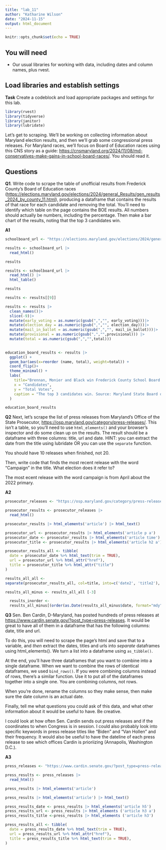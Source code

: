 ```yaml
---
title: "lab_11"
author: "Katharine Wilson"
date: "2024-11-15"
output: html_document
---
```


```r
knitr::opts_chunk$set(echo = TRUE)
```

## You will need

-   Our usual libraries for working with data, including dates and column names, plus rvest.

## Load libraries and establish settings

**Task** Create a codeblock and load appropriate packages and settings for this lab.

```r
library(rvest)
library(tidyverse)
library(janitor)
library(lubridate)
```

Let's get to scraping. We'll be working on collecting information about Maryland election results, and then we'll grab some congressional press releases. For Maryland races, we'll focus on Board of Education races using this CNS story as a guide: <https://cnsmaryland.org/2024/11/08/md-conservatives-make-gains-in-school-board-races/>. You should read it.

## Questions

**Q1**. Write code to scrape the table of unofficial results from Frederick County's Board of Education races (<https://elections.maryland.gov/elections/2024/general_Results/gen_results_2024_by_county_11.html>), producing a dataframe that contains the results of that race for each candidate and removing the total. You'll need to identify which table on the page contains the BOE results. All numbers should actually be numbers, including the percentage. Then make a bar chart of the results, noting that the top 3 candidates win.

**A1**

```r
schoolboard_url <- "https://elections.maryland.gov/elections/2024/general_Results/gen_results_2024_by_county_11.html"
```

```r
results <- schoolboard_url |>
  read_html()

results
```

```r
results <- schoolboard_url |>
  read_html() |>
  html_table()

results

results <- results[[9]]
```

```r
results <- results |>
  clean_names()|>
  slice(-9)|>
  mutate(early_voting = as.numeric(gsub(",","", early_voting)))|>
  mutate(election_day = as.numeric(gsub(",","", election_day)))|>
  mutate(mail_in_ballot = as.numeric(gsub(",","", mail_in_ballot)))|>
  mutate(provisional = as.numeric(gsub(",","",provisional))) |>
  mutate(total = as.numeric(gsub(",","",total)))
  
```

```r
education_board_results <- results |>
  ggplot() +
  geom_bar(aes(x=reorder (name, total), weight=total)) +
  coord_flip()+
  theme_minimal() +
  labs(
    title="Brennan, Monier and Black win Frederick County School Board race, ",
    x = "Candidates",
    y = "Total Votes",
    caption = "The top 3 candidates win. Source: Maryland State Board of Elections"
  )

education_board_results
```
**Q2** Next, let's scrape the list of press releases from Maryland's Office of the State Prosecutor, <https://osp.maryland.gov/category/press-releases/>. This isn't a table, so you'll need to use `html_elements()` and your browser's inspector and do some clean up on the results. The result should be a dataframe with three columns: title, url and date. HINT: you can extract the date from the title using lubridate OR you can use the `separate` function.

You should have 10 releases when finished, not 20.

Then, write code that finds the most recent release with the word "Campaign" in the title. What election does it refer to?

The most ecent release with the word campaign is from April about the 2022 primary. 

**A2**
```r
prosecutor_releases <- "https://osp.maryland.gov/category/press-releases/"
```

```r
prosecutor_results <- prosecutor_releases |>
  read_html()
```

```r
prosecutor_results |> html_elements('article') |> html_text()
```

```r
prosecutor_url <- prosecutor_results |> html_elements('article p a')
prosecutor_date <- prosecutor_results |> html_elements('article time')
prosecutor_title <- prosecutor_results |> html_elements('article h2 a')
```

```r
prosecutor_results_all <- tibble(
  date = prosecutor_date %>% html_text(trim = TRUE),
  url = prosecutor_url %>% html_attr("href"),
  title = prosecutor_title %>% html_attr("title")
)
```

```r
results_all_all <-
separate(prosecutor_results_all, col=title, into=c('date2', 'title2'), sep=':')
```

```r
results_all_minus <- results_all_all [-3]
```

```r
  results_inorder <-
  results_all_minus[(order(as.Date(results_all_minus$date, format="mdy"))),]
```

**Q3** Sen. Ben Cardin, D-Maryland, has posted hundreds of press releases at <https://www.cardin.senate.gov/?post_type=press-releases>. It would be great to have all of them in a dataframe that has the following columns: date, title and url.

To do this, you will need to scrape the page's html and save that to a variable, and *then* extract the dates, titles and urls into *separate* dataframes using html_elements(). We turn a list into a dataframe using `as_tibble()`.

At the end, you'll have three dataframes that you want to combine into a single dataframe. When we want to combine the rows of identical dataframes, we used `bind_rows()`. If you were combining columns instead of rows, there's a similar function. Use it to put all of the dataframes together into a single one. You are combining columns, not rows.

When you're done, rename the columns so they make sense, then make sure the date column is an actual date.

Finally, tell me what questions you could ask of this data, and what other information about it would be useful to have. Be creative.

I could look at how often Sen. Cardin sends out press releases and if the coordinates to when Congress is in session. I could also probably look into specific keywords in press release titles like "Biden" and "Van Hollen" and their frequency. It would also be useful to have the dateline of each press release to see which offices Cardin is prioriizing (Annapolis, Washington D.C.). 

**A3**

```r
press_releases <- "https://www.cardin.senate.gov/?post_type=press-releases"
```

```r
press_results <- press_releases |>
  read_html()
```

```r
press_results |> html_elements('article')
```

```r
press_results |> html_elements('article') |> html_text()
```

```r
press_results_date <- press_results |> html_elements('article h5')
press_results_url <- press_results |> html_elements ('article h3 a')
press_results_title <-press_results |> html_elements ('article h3')
```

```r
press_results_all <- tibble(
  date = press_results_date %>% html_text(trim = TRUE),
  url = press_results_url %>% html_attr("href"),
  title = press_results_title %>% html_text(trim = TRUE),
)
```

